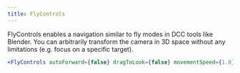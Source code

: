 ```yaml
---
title: FlyControls
---
```


FlyControls enables a navigation similar to fly modes in DCC tools like Blender. You can arbitrarily transform the camera in 3D space without any limitations (e.g. focus on a specific target).

```jsx
<FlyControls autoForward={false} dragToLook={false} movementSpeed={1.0} rollSpeed={0.005} />
```

<StoryBook lib="drei" id="controls-flycontrols--fly-controls-story" />
